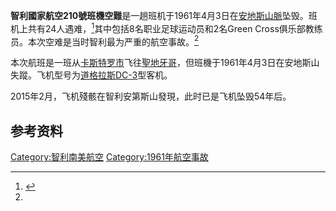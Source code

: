 
'''智利國家航空210號班機空難'''是一趟班机于1961年4月3日在[[安地斯山脈|安地斯山脈]]坠毁。班机上共有24人遇难，<ref name = "ASN">{{ASN accident|title=CC-CLDP|id=19610403-0|accessdate=2015-02-08}}</ref>其中包括8名职业足球运动员和2名Green Cross俱乐部教练员。本次空难是当时智利最为严重的航空事故。<ref name = "ASN"/>

本次航班是一班从[[卡斯特罗市|卡斯特罗市]]飞往[[圣地亚哥-德智利|聖地牙哥]]，但班機于1961年4月3日在安地斯山失蹤。飞机型号为[[道格拉斯DC-3|道格拉斯DC-3]]型客机。

2015年2月，飞机殘骸在智利安第斯山發現，此时已是飞机坠毁54年后。

==参考资料==
{{Reflist}}

{{1961年航空事故}}

[[Category:智利南美航空|Category:智利南美航空]]
[[Category:1961年航空事故|Category:1961年航空事故]]